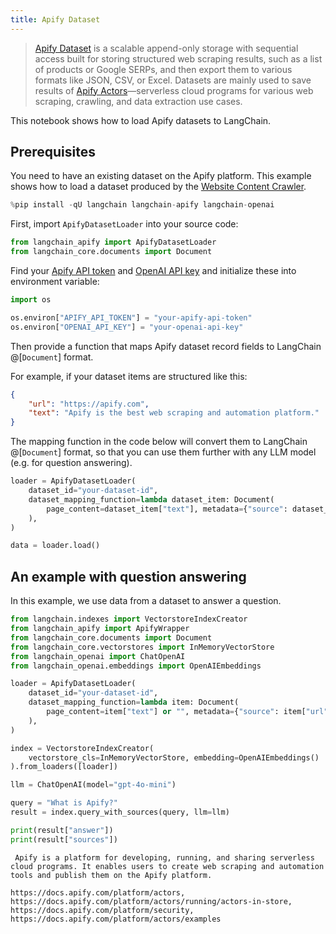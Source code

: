 ```yaml
---
title: Apify Dataset
---
```


>[Apify Dataset](https://docs.apify.com/platform/storage/dataset) is a scalable append-only storage with sequential access built for storing structured web scraping results, such as a list of products or Google SERPs, and then export them to various formats like JSON, CSV, or Excel. Datasets are mainly used to save results of [Apify Actors](https://apify.com/store)—serverless cloud programs for various web scraping, crawling, and data extraction use cases.

This notebook shows how to load Apify datasets to LangChain.

## Prerequisites

You need to have an existing dataset on the Apify platform. This example shows how to load a dataset produced by the [Website Content Crawler](https://apify.com/apify/website-content-crawler).

```python
%pip install -qU langchain langchain-apify langchain-openai
```

First, import `ApifyDatasetLoader` into your source code:

```python
from langchain_apify import ApifyDatasetLoader
from langchain_core.documents import Document
```

Find your [Apify API token](https://console.apify.com/account/integrations) and [OpenAI API key](https://platform.openai.com/account/api-keys) and initialize these into environment variable:

```python
import os

os.environ["APIFY_API_TOKEN"] = "your-apify-api-token"
os.environ["OPENAI_API_KEY"] = "your-openai-api-key"
```

Then provide a function that maps Apify dataset record fields to LangChain @[`Document`] format.

For example, if your dataset items are structured like this:

```json
{
    "url": "https://apify.com",
    "text": "Apify is the best web scraping and automation platform."
}
```

The mapping function in the code below will convert them to LangChain @[`Document`] format, so that you can use them further with any LLM model (e.g. for question answering).

```python
loader = ApifyDatasetLoader(
    dataset_id="your-dataset-id",
    dataset_mapping_function=lambda dataset_item: Document(
        page_content=dataset_item["text"], metadata={"source": dataset_item["url"]}
    ),
)
```

```python
data = loader.load()
```

## An example with question answering

In this example, we use data from a dataset to answer a question.

```python
from langchain.indexes import VectorstoreIndexCreator
from langchain_apify import ApifyWrapper
from langchain_core.documents import Document
from langchain_core.vectorstores import InMemoryVectorStore
from langchain_openai import ChatOpenAI
from langchain_openai.embeddings import OpenAIEmbeddings
```

```python
loader = ApifyDatasetLoader(
    dataset_id="your-dataset-id",
    dataset_mapping_function=lambda item: Document(
        page_content=item["text"] or "", metadata={"source": item["url"]}
    ),
)
```

```python
index = VectorstoreIndexCreator(
    vectorstore_cls=InMemoryVectorStore, embedding=OpenAIEmbeddings()
).from_loaders([loader])
```

```python
llm = ChatOpenAI(model="gpt-4o-mini")
```

```python
query = "What is Apify?"
result = index.query_with_sources(query, llm=llm)
```

```python
print(result["answer"])
print(result["sources"])
```

```output
 Apify is a platform for developing, running, and sharing serverless cloud programs. It enables users to create web scraping and automation tools and publish them on the Apify platform.

https://docs.apify.com/platform/actors, https://docs.apify.com/platform/actors/running/actors-in-store, https://docs.apify.com/platform/security, https://docs.apify.com/platform/actors/examples
```
